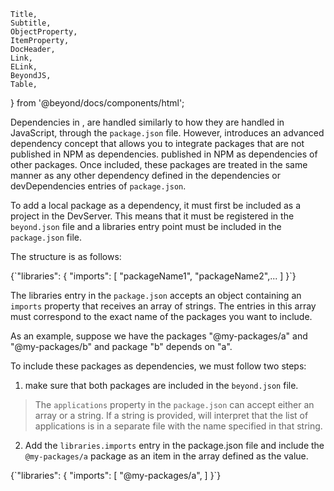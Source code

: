 	Title,
	Subtitle,
	ObjectProperty,
	ItemProperty,
	DocHeader,
	Link,
	ELink,
	BeyondJS,
	Table,
} from '@beyond/docs/components/html';

<DocHeader pretitle="Packages" title="Dependencias" />

Dependencies in <BeyondJS />, are handled similarly to how they are handled in JavaScript, through the `package.json` file. However, <BeyondJS /> introduces an advanced dependency concept that allows you to integrate packages that are not published in NPM as dependencies. published in NPM as dependencies of other packages. Once included, these packages are treated in the same manner as any other dependency defined in the dependencies or devDependencies entries of `package.json`.

To add a local package as a dependency, it must first be included as a project in the DevServer. This means that it must be registered in the `beyond.json` file and a libraries entry point must be included in the `package.json` file.

The structure is as follows:

<CodeBox title="package.json">
	{`"libraries": {
    "imports": [
      "packageName1",
      "packageName2",...
    ]
}`}
</CodeBox>

The libraries entry in the `package.json` accepts an object containing an `imports` property that receives an array of strings. The entries in this array must correspond to the exact name of the packages you want to include.

As an example, suppose we have the packages "@my-packages/a" and "@my-packages/b" and package "b" depends on "a".

To include these packages as dependencies, we must follow two steps:

1. make sure that both packages are included in the `beyond.json` file.

> The `applications` property in the `package.json` can accept either an array or a string. If a string is provided, <BeyondJS/> will interpret that the list of applications is in a separate file with the name specified in that string.

2. Add the `libraries.imports` entry in the package.json file and include the `@my-packages/a` package as an item in the array defined as the value.

<CodeBox title="b/`package.json`">
	{`"libraries": {
    "imports": [
      "@my-packages/a",
    ]
}`}
</CodeBox>
